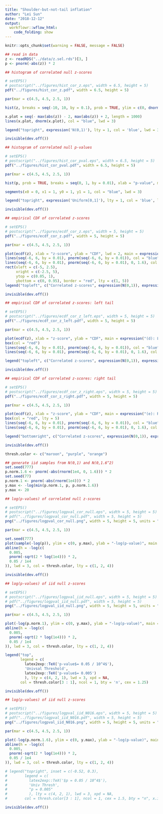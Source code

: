 ```yaml
---
title: "Shoulder-but-not-tail inflation"
author: "Lei Sun"
date: "2018-12-12"
output:
  workflowr::wflow_html:
    code_folding: show
---
```


```r
knitr::opts_chunk$set(warning = FALSE, message = FALSE)
```

```r
## read in data
z <- readRDS("../data/z.sel.rds")[3, ]
p <- pnorm(-abs(z)) * 2
```

```r
## histogram of correlated null z-scores

# setEPS()
# postscript("../figures/hist_cor_z.eps", width = 6.5, height = 5)
pdf("../figures/hist_cor_z.pdf", width = 6.5, height = 5)

par(mar = c(4.5, 4.5, 2.5, 1))

hist(z, breaks = seq(-10, 10, by = 0.1), prob = TRUE, ylim = c(0, dnorm(0)), xlab = "z-score", xlim = range(c(abs(z), -abs(z))), main = expression("(a): Histogram of correlated z-scores"), cex.main = 2, cex.lab = 2)

x.plot = seq(- max(abs(z)) - 2, max(abs(z)) + 2, length = 1000)
lines(x.plot, dnorm(x.plot), col = "blue", lwd = 3)

legend("topright", expression('N(0,1)'), lty = 1, col = 'blue', lwd = 3, cex = 1.75, bty = 'n', seg.len = 1.5, x.intersp = 0.5)

invisible(dev.off())
```

```r
## histogram of correlated null p-values

# setEPS()
# postscript("../figures/hist_cor_pval.eps", width = 6.5, height = 5)
pdf("../figures/hist_cor_pval.pdf", width = 6.5, height = 5)

par(mar = c(4.5, 4.5, 2.5, 1))

hist(p, prob = TRUE, breaks = seq(0, 1, by = 0.01), xlab = "p-value", main = expression("(b): Histogram of correlated p-values"), cex.main = 2, cex.lab = 2)

segments(x0 = 0, x1 = 1, y0 = 1, y1 = 1, col = "blue", lwd = 3)

legend("topright", expression('Uniform[0,1]'), lty = 1, col = 'blue', lwd = 3, cex = 1.75, bty = 'n', seg.len = 1.5, x.intersp = 0.5)

invisible(dev.off())
```

```r
## empirical CDF of correlated z-scores

# setEPS()
# postscript("../figures/ecdf_cor_z.eps", width = 5, height = 5)
pdf("../figures/ecdf_cor_z.pdf", width = 5, height = 5)

par(mar = c(4.5, 4.5, 2.5, 1))

plot(ecdf(z), xlab = "z-score", ylab = "CDF", lwd = 2, main = expression("(c): Empirical CDF"), cex.main = 2, cex.lab = 2, xlim = c(-max(abs(z)), max(abs(z))))
lines(seq(-6, 6, by = 0.01), pnorm(seq(-6, 6, by = 0.01)), col = "blue", lwd = 3, lty = 2)
lines(seq(-6, 6, by = 0.01), pnorm(seq(-6, 6, by = 0.01), 0, 1.6), col = "green", lwd = 3, lty = 4)
rect(xleft = c(-5, 2.5),
     xright = c(-2.5, 5),
     ytop = c(0.05, 1),
     ybottom = c(0, 0.95), border = "red", lty = c(1, 5))
legend("topleft", c("Correlated z-scores", expression(N(0,1)), expression(N(0, 1.6^2))), lty = c(1, 2, 4), col = c("black", "blue", "green"), lwd = 3, cex = 1.25, bty = 'n', seg.len = 1.5, x.intersp = 0.5)

invisible(dev.off())
```

```r
## empirical CDF of correlated z-scores: left tail

# setEPS()
# postscript("../figures/ecdf_cor_z_left.eps", width = 5, height = 5)
pdf("../figures/ecdf_cor_z_left.pdf", width = 5, height = 5)

par(mar = c(4.5, 4.5, 2.5, 1))

plot(ecdf(z), xlab = "z-score", ylab = "CDF", main = expression("(d): Left Tail"), lwd = 3, xlim = c(-5, -2.5), ylim = c(0, 0.05), cex.main = 2, cex.lab = 2, bty = "n")
box(col = "red")
lines(seq(-6, 6, by = 0.01), pnorm(seq(-6, 6, by = 0.01)), col = "blue", lwd = 3, lty = 2)
lines(seq(-6, 6, by = 0.01), pnorm(seq(-6, 6, by = 0.01), 0, 1.6), col = "green", lwd = 3, lty = 4)

legend("topleft", c("Correlated z-scores", expression(N(0,1)), expression(N(0, 1.6^2))), lty = c(1, 2, 4), col = c("black", "blue", "green"), lwd = 3, cex = 1.25, bty = 'n', seg.len = 1.5, x.intersp = 0.5)

invisible(dev.off())
```

```r
## empirical CDF of correlated z-scores: right tail

# setEPS()
# postscript("../figures/ecdf_cor_z_right.eps", width = 5, height = 5)
pdf("../figures/ecdf_cor_z_right.pdf", width = 5, height = 5)

par(mar = c(4.5, 4.5, 2.5, 1))

plot(ecdf(z), xlab = "z-score", ylab = "CDF", main = expression("(e): Right Tail"), lwd = 3, xlim = c(2.5, 5), ylim = c(0.95, 1), cex.main = 2, cex.lab = 2, bty = "n")
box(col = "red", lty = 5)
lines(seq(-6, 6, by = 0.01), pnorm(seq(-6, 6, by = 0.01)), col = "blue", lwd = 3, lty = 2)
lines(seq(-6, 6, by = 0.01), pnorm(seq(-6, 6, by = 0.01), 0, 1.6), col = "green", lwd = 3, lty = 4)

legend("bottomright", c("Correlated z-scores", expression(N(0,1)), expression(N(0, 1.6^2))), lty = c(1, 2, 4), col = c("black", "blue", "green"), lwd = 3, cex = 1.25, bty = 'n', seg.len = 1.5, x.intersp = 0.5)

invisible(dev.off())
```

```r
thresh.color <- c("maroon", "purple", "orange")

## generate iid samples from N(0,1) and N(0,1.6^2)
set.seed(777)
p.norm.1.6 <- pnorm(-abs(rnorm(1e4, 0, 1.6))) * 2
set.seed(77)
p.norm.1 <- pnorm(-abs(rnorm(1e4))) * 2
y.max <- -log(min(p.norm.1, p, p.norm.1.6))
y.max <- 20
```


```r
## log(p-values) of correlated null z-scores

# setEPS()
# postscript("../figures/logpval_cor_null.eps", width = 5, height = 5)
# pdf("../figures/logpval_cor_null.pdf", width = 5, height = 5)
png("../figures/logpval_cor_null.png", width = 5, height = 5, units = "in", res = 300)

par(mar = c(4.5, 4.5, 2.5, 1))

set.seed(777)
plot(sample(-log(p)), ylim = c(0, y.max), ylab = "-log(p-value)", main = expression('(f): Correlated z-scores'), cex.main = 2, cex.lab = 2, pch = 19)
abline(h = -log(c(
  0.005,
  pnorm(-sqrt(2 * log(1e4))) * 2,
  0.05 / 1e4
)), lwd = 3, col = thresh.color, lty = c(1, 2, 4))

invisible(dev.off())
```

```r
## log(p-values) of iid null z-scores

# setEPS()
# postscript("../figures/logpval_iid_null.eps", width = 5, height = 5)
# pdf("../figures/logpval_iid_null.pdf", width = 5, height = 5)
png("../figures/logpval_iid_null.png", width = 5, height = 5, units = "in", res = 300)

par(mar = c(4.5, 4.5, 2.5, 1))

plot(-log(p.norm.1), ylim = c(0, y.max), ylab = "-log(p-value)", main = expression("(g): iid N(0,1) z-scores"), col = "blue", cex.main = 2, cex.lab = 2, pch = 19)
abline(h = -log(c(
  0.005,
  pnorm(-sqrt(2 * log(1e4))) * 2,
  0.05 / 1e4
)), lwd = 3, col = thresh.color, lty = c(1, 2, 4))

legend("top",
       legend = c(
         latex2exp::TeX('p-value$= 0.05 / 10^4$'),
         'Univsal Threshold',
         latex2exp::TeX('p-value$= 0.005')
         ), lty = c(4, 2, 1), lwd = 3, xpd = NA,
       col = thresh.color[3 : 1], ncol = 1, bty = 'n', cex = 1.25)

invisible(dev.off())
```

```r
## log(p-values) of iid null z-scores

# setEPS()
# postscript("../figures/logpval_iid_N016.eps", width = 5, height = 5)
# pdf("../figures/logpval_iid_N016.pdf", width = 5, height = 5)
png("../figures/logpval_iid_N016.png", width = 5, height = 5, units = "in", res = 300)

par(mar = c(4.5, 4.5, 2.5, 1))

plot(-log(p.norm.1.6), ylim = c(0, y.max), ylab = "-log(p-value)", main = expression(paste("(h): iid ", N(0, 1.6^2), " z-scores")), col = "green", cex.main = 2, cex.lab = 2, pch = 19)
abline(h = -log(c(
  0.005,
  pnorm(-sqrt(2 * log(1e4))) * 2,
  0.05 / 1e4
)), lwd = 3, col = thresh.color, lty = c(1, 2, 4))

# legend("topright", inset = c(-0.52, 0.3),
#        legend = c(
#          latex2exp::TeX('$p = 0.05 / 10^4$'),
#          'Univ Thresh',
#          "p = 0.005"
#          ), lty = c(4, 2, 1), lwd = 3, xpd = NA,
#        col = thresh.color[3 : 1], ncol = 1, cex = 1.5, bty = "n", x.intersp = 0.5, seg.len = 1.5)

invisible(dev.off())
```
